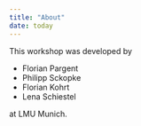 ```yaml
---
title: "About"
date: today
---
```


This workshop was developed by

- Florian Pargent
- Philipp Sckopke
- Florian Kohrt
- Lena Schiestel

at LMU Munich.
